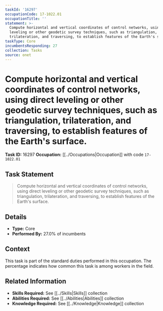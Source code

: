 ```yaml
---
taskId: '16297'
occupationCode: 17-1022.01
occupationTitle: ''
statement: >-
  Compute horizontal and vertical coordinates of control networks, using direct
  leveling or other geodetic survey techniques, such as triangulation,
  trilateration, and traversing, to establish features of the Earth's surface.
taskType: Core
incumbentsResponding: 27
collection: Tasks
source: onet
---
```

# Compute horizontal and vertical coordinates of control networks, using direct leveling or other geodetic survey techniques, such as triangulation, trilateration, and traversing, to establish features of the Earth's surface.

**Task ID:** 16297
**Occupation:** [[../Occupations|Occupation]] with code `17-1022.01`

## Task Statement

> Compute horizontal and vertical coordinates of control networks, using direct leveling or other geodetic survey techniques, such as triangulation, trilateration, and traversing, to establish features of the Earth's surface.

## Details

- **Type:** Core
- **Performed By:** 27.0% of incumbents

## Context

This task is part of the standard duties performed in this occupation. The percentage indicates how common this task is among workers in the field.

## Related Information

- **Skills Required:** See [[../Skills|Skills]] collection
- **Abilities Required:** See [[../Abilities|Abilities]] collection
- **Knowledge Required:** See [[../Knowledge|Knowledge]] collection
